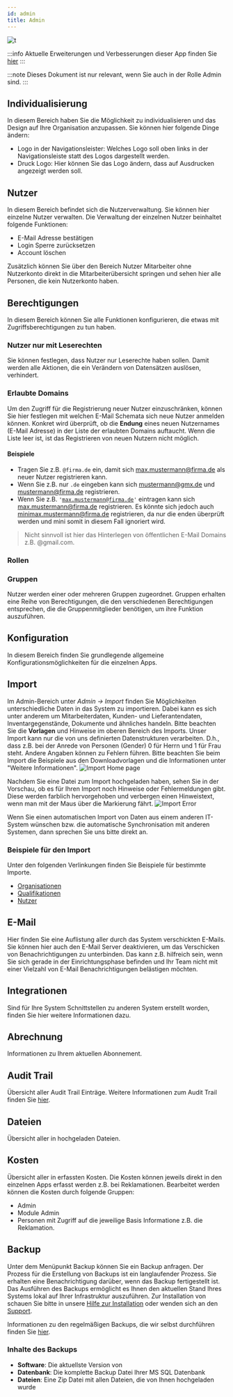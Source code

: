 ---
id: admin
title: Admin
---


![t](https://caqadmin.blob.core.windows.net/public-screenshots/manual-screenshots/Screenshot%202021-05-24_admin-home.png)

:::info Aktuelle Erweiterungen und Verbesserungen dieser App finden Sie [hier](/blog/tags/admin)
:::

:::note Dieses Dokument ist nur relevant, wenn Sie auch in der Rolle Admin sind.
:::

## Individualisierung

In diesem Bereich haben Sie die Möglichkeit <ProductDisplayName/> zu individualisieren und das Design auf Ihre Organisation anzupassen. Sie können hier folgende Dinge ändern:

- Logo in der Navigationsleister: Welches Logo soll oben links in der Navigationsleiste statt des <ProductDisplayName/> Logos dargestellt werden.
- Druck Logo: Hier können Sie das Logo ändern, dass auf Ausdrucken angezeigt werden soll.

## Nutzer

In diesem Bereich befindet sich die Nutzerverwaltung. Sie können hier einzelne Nutzer verwalten.
Die Verwaltung der einzelnen Nutzer beinhaltet folgende Funktionen:

- E-Mail Adresse bestätigen
- Login Sperre zurücksetzen
- Account löschen

Zusätzlich können Sie über den Bereich Nutzer Mitarbeiter ohne Nutzerkonto direkt in die Mitarbeiterübersicht springen und sehen hier alle Personen, die kein Nutzerkonto haben.

## Berechtigungen

In diesem Bereich können Sie alle Funktionen konfigurieren, die etwas mit Zugriffsberechtigungen zu tun haben.

### Nutzer nur mit Leserechten

Sie können festlegen, dass Nutzer nur Leserechte haben sollen. Damit werden alle Aktionen, die ein Verändern von Datensätzen auslösen, verhindert.

### Erlaubte Domains

Um den Zugriff für die Registrierung neuer Nutzer einzuschränken, können Sie hier festlegen mit welchen E-Mail Schemata sich neue Nutzer anmelden können.
Konkret wird überprüft, ob die **Endung** eines neuen Nutzernames (E-Mail Adresse) in der Liste der erlaubten Domains auftaucht.
Wenn die Liste leer ist, ist das Registrieren von neuen Nutzern nicht möglich.

#### Beispiele

- Tragen Sie z.B. <code>@firma.de</code> ein, damit sich max.mustermann@firma.de als neuer Nutzer registrieren kann.
- Wenn Sie z.B. nur <code>.de</code> eingeben kann sich mustermann@gmx.de und mustermann@firma.de registrieren.
- Wenn Sie z.B. <code>'max.mustermann@firma.de'</code> eintragen kann sich max.mustermann@firma.de registrieren. Es könnte sich jedoch auch minimax.mustermann@firma.de registrieren, da nur die enden überprüft werden und mini somit in diesem Fall ignoriert wird.

> Nicht sinnvoll ist hier das Hinterlegen von öffentlichen E-Mail Domains z.B. @gmail.com.

### Rollen

### Gruppen

Nutzer werden einer oder mehreren Gruppen zugeordnet. Gruppen erhalten eine Reihe von Berechtigungen, die den verschiedenen Berechtigungen entsprechen, die die Gruppenmitglieder benötigen, um ihre Funktion auszuführen.

<!--
The relationships between Users, Groups, and Roles, for the sake of our application, are more complex than they might first appear.

Our Users-Groups-Roles structure is actually performing a bit of an illusion. It may appear, when we are done, that Roles will “belong” to groups, and that Users, by virtue of membership in a particular group, gain access to the Roles of that Group. However, what is really going on is that, when a User is assigned to a particular group, our application is then adding that user to each Role within the Group.

This is a subtle, but important distinction.

Let’s assume we have an existing Group with two Roles assigned – “CanEditAccount” and “CanViewAccount.” Let’s further assume that there are three users in this group. Finally, let’s say we want to add another (already existing) Role to this group – “CanDeleteAccount.” What needs to happen?

1. We assign the role to the group
2. We need to add each member or the group to the new role

On the face of it, that is relatively straightforward. However, each User can belong to more than one group. Also, a Role can be assigned to more than one group. What if we want to remove a Role from a group?

1. Remove each User in the Group from the Role, except when they are also a member of another group which also has that same role
2. Remove the Role from the Group

This is a little more complicated. A similar situation arises if we wish to remove a User from a Group:

1. Remove the User from all Roles in the Group, except when the user also belongs to another Group with the same role
2. Remove the User from the Group

And so on. In order to get the predictable, intuitive behavior from our application which will be expected by the end user, there is more going on than meets the eye.
-->

## Konfiguration

In diesem Bereich finden Sie grundlegende allgemeine Konfigurationsmöglichkeiten für die einzelnen Apps.

## Import

Im Admin-Bereich unter _Admin -> Import_ finden Sie Möglichkeiten unterschiedliche Daten in das System zu importieren.
Dabei kann es sich unter anderem um Mitarbeiterdaten, Kunden- und Lieferantendaten, Inventargegenstände, Dokumente und ähnliches handeln.
Bitte beachten Sie die **Vorlagen** und Hinweise im oberen Bereich des Imports. Unser Import kann nur die von uns definierten Datenstrukturen verarbeiten.
D.h., dass z.B. bei der Anrede von Personen (Gender) 0 für Herrn und 1 für Frau steht. Andere Angaben können zu Fehlern führen.
Bitte beachten Sie beim Import die Beispiele aus den Downloadvorlagen und die Informationen unter "Weitere Informationen".
![Import Home page](https://caqadmin.blob.core.windows.net/public-screenshots/manual-screenshots/Screenshot%202022-02-03%20200124_importHome.png)

Nachdem Sie eine Datei zum Import hochgeladen haben, sehen Sie in der Vorschau, ob es für Ihren Import noch Hinweise oder Fehlermeldungen gibt.
Diese werden farblich hervorgehoben und verbergen einen Hinweistext, wenn man mit der Maus über die Markierung fährt.
![Import Error](https://caqadmin.blob.core.windows.net/public-screenshots/manual-screenshots/Screenshot%202022-02-03%20200200_importDetails.png)

Wenn Sie einen automatischen Import von Daten aus einem anderen IT-System wünschen bzw. die automatische Synchronisation mit anderen Systemen, dann sprechen Sie uns bitte direkt an.

### Beispiele für den Import

Unter den folgenden Verlinkungen finden Sie Beispiele für bestimmte Importe.

- [Organisationen](/docs/faqs/116)
- [Qualifikationen](/docs/faqs/import-qualifications)
- [Nutzer](/docs/faqs/import-user)

## E-Mail

Hier finden Sie eine Auflistung aller durch das System verschickten E-Mails. Sie können hier auch den E-Mail Server deaktivieren, um das Verschicken von Benachrichtigungen zu unterbinden.
Das kann z.B. hilfreich sein, wenn Sie sich gerade in der Einrichtungsphase befinden und Ihr Team nicht mit einer Vielzahl von E-Mail Benachrichtigungen belästigen möchten.

## Integrationen

Sind für Ihre <ProductDisplayName/> System Schnittstellen zu anderen System erstellt worden, finden Sie hier weitere Informationen dazu.

## Abrechnung

Informationen zu Ihrem aktuellen <ProductDisplayName/> Abonnement.

## Audit Trail

Übersicht aller Audit Trail Einträge. Weitere Informationen zum Audit Trail finden Sie [hier](/docs/faqs/audit-trail).

## Dateien

Übersicht aller in <ProductDisplayName/> hochgeladen Dateien.

## Kosten

Übersicht aller in <ProductDisplayName/> erfassten Kosten. Die Kosten können jeweils direkt in den einzelnen Apps erfasst werden z.B. bei Reklamationen.
Bearbeitet werden können die Kosten durch folgende Gruppen:

- Admin
- Module Admin
- Personen mit Zugriff auf die jeweilige Basis Informatione z.B. die Reklamation.

## Backup

Unter dem Menüpunkt Backup können Sie ein Backup anfragen. Der Prozess für die Erstellung von Backups ist ein langlaufender Prozess.
Sie erhalten eine Benachrichtigung darüber, wenn das Backup fertigestellt ist.
Das Ausführen des Backups ermöglicht es Ihnen den aktuellen Stand Ihres <ProductDisplayName/> Systems lokal auf Ihrer Infrastruktur auszuführen.
Zur Installation von <ProductDisplayName/> schauen Sie bitte in unsere [Hilfe zur Installation](/docs/technical/installation) oder wenden sich an den [Support](mailto:support@<ProductDisplayName/>.com).

Informationen zu den regelmäßigen Backups, die wir selbst durchführen finden Sie [hier](/docs/technical/backup).

### Inhalte des Backups

- **Software**: Die aktuellste Version von <ProductDisplayName/>
- **Datenbank**: Die komplette Backup Datei Ihrer MS SQL Datenbank
- **Dateien**: Eine Zip Datei mit allen Dateien, die von Ihnen hochgeladen wurde
